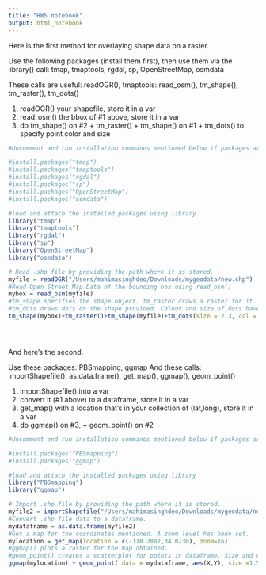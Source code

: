 ```yaml
---
title: "HW5 notebook"
output: html_notebook
---
```


Here is the first method for overlaying shape data on a raster.

Use the following packages (install them first), then use them via
the library() call: tmap, tmaptools, rgdal, sp, OpenStreetMap, osmdata

These calls are useful: readOGR(), tmaptools::read_osm(),
tm_shape(), tm_raster(), tm_dots()

1. readOGR() your shapefile, store it in a var
2. read_osm() the bbox of #1 above, store it in a var
3. do tm_shape() on #2 + tm_raster() +
tm_shape() on #1 + tm_dots() to specify point color and size

```r
#Uncomment and run installation commands mentioned below if packages are not present.

#install.packages("tmap")
#install.packages("tmaptools")
#install.packages("rgdal")
#install.packages("sp")
#install.packages("OpenStreetMap")
#install.packages("osmdata")

#load and attach the installed packages using library
library("tmap")
library("tmaptools")
library("rgdal")
library("sp")
library("OpenStreetMap")
library("osmdata")

# Read .shp file by providing the path where it is stored.
myfile = readOGR("/Users/mahimasinghdeo/Downloads/mygeodata/new.shp")
#Read Open Street Map Data of the bounding box using read_osm()
mybox = read_osm(myfile)
#tm_shape specifies the shape object. tm_raster draws a raster for it. 
#tm_dots draws dots on the shape provided. Colour and size of dots have been set. 
tm_shape(mybox)+tm_raster()+tm_shape(myfile)+tm_dots(size = 2.3, col = "red") 





```

And here's the second.

Use these packages: PBSmapping, ggmap
And these calls: importShapefile(), as.data.frame(), get_map(), ggmap(), 
geom_point()

1. importShapefile() into a var
2. convert it (#1 above) to a dataframe, store it in a var
3. get_map() with a location that's in your collection of (lat,long),
store it in a var
4. do ggmap() on #3, + geom_point() on #2

```r
#Uncomment and run installation commands mentioned below if packages are not present.

#install.packages("PBSmapping")
#install.packages("ggmap")

#load and attach the installed packages using library
library("PBSmapping")
library("ggmap")

# Import .shp file by providing the path where it is stored.
myfile2 = importShapefile("/Users/mahimasinghdeo/Downloads/mygeodata/new.shp")
#Convert .shp file data to a dataframe.
mydataframe = as.data.frame(myfile2)
#Get a map for the coordinates mentioned. A zoom level has been set.
mylocation = get_map(location = c(-118.2802,34.0230), zoom=16)
#ggmap() plots a raster for the map obtained. 
#geom_point() creates a scatterplot for points in dataframe. Size and colour have been set.
ggmap(mylocation) + geom_point( data = mydataframe, aes(X,Y), size =1.5, col="red")
```